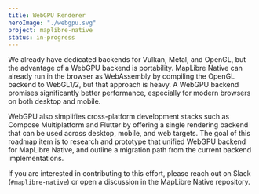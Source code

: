 ```yaml
---
title: WebGPU Renderer
heroImage: "./webgpu.svg"
project: maplibre-native
status: in-progress
---
```


We already have dedicated backends for Vulkan, Metal, and OpenGL, but the advantage of a WebGPU backend is portability. MapLibre Native can already run in the browser as WebAssembly by compiling the OpenGL backend to WebGL1/2, but that approach is heavy. A WebGPU backend promises significantly better performance, especially for modern browsers on both desktop and mobile.

WebGPU also simplifies cross-platform development stacks such as Compose Multiplatform and Flutter by offering a single rendering backend that can be used across desktop, mobile, and web targets. The goal of this roadmap item is to research and prototype that unified WebGPU backend for MapLibre Native, and outline a migration path from the current backend implementations.

If you are interested in contributing to this effort, please reach out on Slack (`#maplibre-native`) or open a discussion in the MapLibre Native repository.
